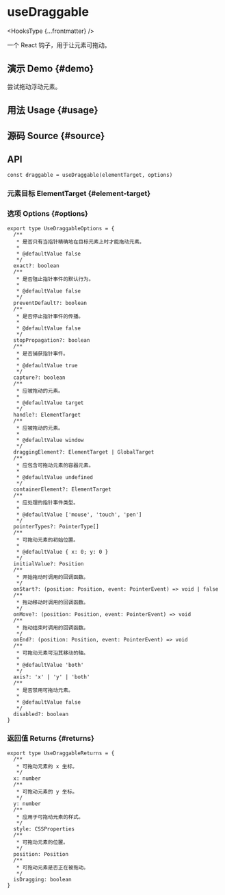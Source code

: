 # useDraggable


<HooksType {...frontmatter} />

一个 React 钩子，用于让元素可拖动。

## 演示 Demo \{#demo}

尝试拖动浮动元素。


<App />

## 用法 Usage \{#usage}



## 源码 Source \{#source}


<Source />

## API

```tsx
const draggable = useDraggable(elementTarget, options)
```

### 元素目标 ElementTarget \{#element-target}


<Tip type="target" />

### 选项 Options \{#options}

```tsx
export type UseDraggableOptions = {
  /**
   * 是否只有当指针精确地在目标元素上时才能拖动元素。
   *
   * @defaultValue false
   */
  exact?: boolean
  /**
   * 是否阻止指针事件的默认行为。
   *
   * @defaultValue false
   */
  preventDefault?: boolean
  /**
   * 是否停止指针事件的传播。
   *
   * @defaultValue false
   */
  stopPropagation?: boolean
  /**
   * 是否捕获指针事件。
   *
   * @defaultValue true
   */
  capture?: boolean
  /**
   * 应被拖动的元素。
   *
   * @defaultValue target
   */
  handle?: ElementTarget
  /**
   * 应被拖动的元素。
   *
   * @defaultValue window
   */
  draggingElement?: ElementTarget | GlobalTarget
  /**
   * 应包含可拖动元素的容器元素。
   *
   * @defaultValue undefined
   */
  containerElement?: ElementTarget
  /**
   * 应处理的指针事件类型。
   *
   * @defaultValue ['mouse', 'touch', 'pen']
   */
  pointerTypes?: PointerType[]
  /**
   * 可拖动元素的初始位置。
   *
   * @defaultValue { x: 0; y: 0 }
   */
  initialValue?: Position
  /**
   * 开始拖动时调用的回调函数。
   */
  onStart?: (position: Position, event: PointerEvent) => void | false
  /**
   * 拖动移动时调用的回调函数。
   */
  onMove?: (position: Position, event: PointerEvent) => void
  /**
   * 拖动结束时调用的回调函数。
   */
  onEnd?: (position: Position, event: PointerEvent) => void
  /**
   * 可拖动元素可沿其移动的轴。
   * 
   * @defaultValue 'both'
   */
  axis?: 'x' | 'y' | 'both'
  /**
   * 是否禁用可拖动元素。
   * 
   * @defaultValue false
   */
  disabled?: boolean
}
```

### 返回值 Returns \{#returns}

```tsx
export type UseDraggableReturns = {
  /**
   * 可拖动元素的 x 坐标。
   */
  x: number
  /**
   * 可拖动元素的 y 坐标。
   */
  y: number
  /**
   * 应用于可拖动元素的样式。
   */
  style: CSSProperties
  /**
   * 可拖动元素的位置。
   */
  position: Position
  /**
   * 可拖动元素是否正在被拖动。
   */
  isDragging: boolean
}
```

